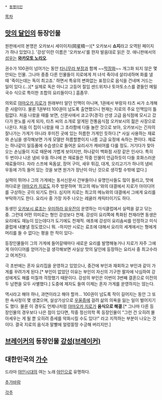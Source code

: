  * [[동명이인]]
[[목차]]

== [[맛의 달인]]의 등장인물 ==
원판에서의 본명은 오카보시 세이이치(岡星精一)[* 오카보시 '''쇼지'''라고 오역된 페이지가 하나 있었다.]. '강성'이란 이름은 '오카보시'를 한자 발음대로 읽은 것. 애니판에서의 [[성우]]는 '''[[와카모토 노리오]]'''.

권수가 100권이 넘어가는 동안 [[타니무라 부장]]과 함께 ~~[[막장]]화~~ 개그화 되지 않은 몇 안되는 인물.
그나마 종종 다른 인물들이 지로에게 저 녀석 죽이네 살리네하며 화를 낼 때 '죽이는데는 독이 최고죠.' 하면서 특유의 변화없는 표정으로 음식을 건네며 거드는 일이 있다.(...)[* 실제로 독은 아니고 고등어 절임 샌드위치나 토마토소스를 곁들인 메밀국수 식으로 특이한 조합의 요리들이다.] 흠좀무.


의외로 [[야마오카 지로]]가 원래부터 알던 인맥이 아니며, 1권에서 부랑자 타츠 씨가 소개해준 사람이다. 물론 1권부터 100권이 넘도록 출연했으니 현재는 지로의 주요 인맥임이 틀림없다. 
처음 나왔을 때를 보면, 신문사에서 쿄고쿠(경극) 선생 고급 음식점에 모시고 갔다가 분노를 사게 되자, 타츠 씨의 소개로 알게된 전통음식점 오카보시의 젊은 사장으로 나온다. 처음 이 집이 나왔을 때 그 초라함에 다들 놀란 것으로 보아, 오카보시는 긴자의 잘나가는 가게가 아니라 후미진 곳에 있는 허름한 가게인 듯하다.[* 사실 사용하는 재료와 손님을 생각해보면 가게 모델만 허름할뿐이지 나름 고급 요정에 속하는 편이다. 재료는 하나같이 일등품에 수습생으로 들어온 요리사가 캐비어를 다룰 정도. 거기다가 찾아오는 손님들이 지로 때문에 가볍게 보이지만, 하나같이 백화점 사장 같은 인사다. 특히 두 번이나 나온 냄비 우동 하나에 쓴 재료들은 작중 인물이 언급하듯이 다들 호화스러운 재료들이다. 자라 스프에 옥돔살, 장어 구이, 새우 튀김, 대게, 오리고기가 하나의 냄비 우동에 가득 들어 있는 것을 보면 원가가 장난이 아닌 것으로 생각할 수밖에 없다.]

실력이 뛰어나 그의 가게에는 동서신문사 간부들이나 유명인사들도 많이 들리고, 맛에 까다로운 [[야마오카 지로]]도 자주 방문하며 '최고의 메뉴'와의 대결에서 지로가 아이디어를 구상하는 곳이 되기도 한다. 심지어 지로는 최고의 메뉴와의 대결에서 그에게 요리를 부탁하기도 한다. 요리사 중 가장 자주 나오는 레귤러 캐릭터이기도 하다.

동생인 [[오카보시 료조]]는 [[우미하라 유우잔]]이 운영하는 미식클럽에서 실력을 갈고 닦는 중. 그런데 어떤 의미로는 형인 강성보다 천재. 강성이 요리쪽에 특화된 천재라면 동생은 요리에도 재능이 있는데다가 도기에도 천재적. 애초에 강성이 요리솜씨를 인정하고 미식클럽에 내볼낼 정도였으니 뭐. -하지만 시로는 료조에 대해서 요리의 세계에서는 형에게 머리를 들 수 없다는 평을 한 적이 있다-

등장인물들이 그의 가게에 들어갈때마다 새로운 요리를 발명해놓거나 지로가 자주 그에게 아이디어를 얻어가는걸 생각해보면 사실상 맛의 달인에 등장하는 요리사 중 최고수라고 여겨진다. 

극 초반에는 혼자 요리집을 운영하고 있었으나, 중간에 부인과 재회하고 부인과 같이 가게를 꾸려가게 된다.[* 부인이 없었던 이유는 부인이 자신의 기구한 팔자에 낙심하여 강성에게도 해를 미칠까 걱정했기 때문이다. 강성의 부인은 이번이 3번째 결혼으로 이전의 두 남편을 모두 사별했다.] 도중에 제자도 들여 이제는 혼자 가게를 운영하지는 않는다.

역시라고 해야 하나, 과연이라고 해야 할까... 100권이 넘도록 작이 길어지는 동안 그 또한 속사정이 몇 생겼으며, 설상가상으로 [[우울증]]에 걸려 삶의 의욕을 잃는 일이 벌어지기도 했다. 물론 이 경우도 언제나처럼 [[야마오카 지로]]가 '''음식으로 해결'''.[* 그나마 다른 등장인물의 경우보다 나은 점이 있다면, 작중 정신의학 쪽 등장인물이 "그런 건 오히려 몰아세우는 게 될 뿐 오히려 증세를 악화시킬 수도 있다!" 라고 지적하는 부분이 나오는 것이다. 결국 지로의 음식과 말빨에 얼렁뚱땅 수긍해 버리지만.]

== [[브레이커]]의 등장인물 [[강성(브레이커)]] ==



== 대한민국의 [[가수]] ==

드라마 [[야인시대]]의 여는 노래 [[야인]]으로 유명하다.

[[추가바람]]


[[각주]]
